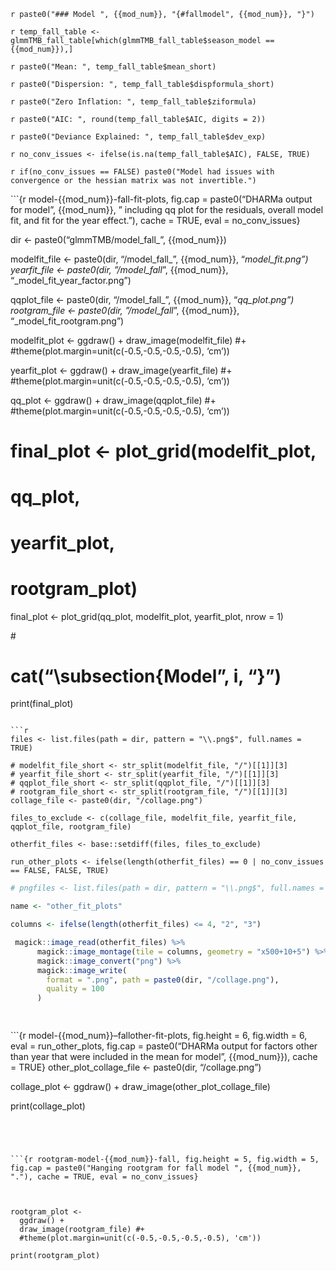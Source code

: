 
\clearpage
<!-- \clearpage forces all figures above it in the .tex file to be printed 
before continuing with the text. This can leave large white spaces. I used
this here to force figures to stay in the section for their respective models.-->


`r paste0("### Model ", {{mod_num}}, "{#fallmodel", {{mod_num}}, "}")`

`r temp_fall_table <- glmmTMB_fall_table[which(glmmTMB_fall_table$season_model == {{mod_num}}),]`

`r paste0("Mean: ", temp_fall_table$mean_short)`

`r paste0("Dispersion: ", temp_fall_table$dispformula_short)`

`r paste0("Zero Inflation: ", temp_fall_table$ziformula)`

`r paste0("AIC: ", round(temp_fall_table$AIC, digits = 2))`

`r paste0("Deviance Explained: ", temp_fall_table$dev_exp)`

`r no_conv_issues <- ifelse(is.na(temp_fall_table$AIC), FALSE, TRUE) `

`r if(no_conv_issues == FALSE) paste0("Model had issues with convergence or the hessian matrix was not invertible.")`

```{r model-{{mod_num}}-fall-fit-plots, fig.cap = paste0("DHARMa output for model ", {{mod_num}}, " including qq plot for the residuals, overall model fit, and fit for the year effect."), cache = TRUE, eval = no_conv_issues}

dir <- paste0("glmmTMB/model_fall_", {{mod_num}})

modelfit_file <- paste0(dir, "/model_fall_", {{mod_num}}, "_model_fit.png")
yearfit_file <- paste0(dir, "/model_fall_", {{mod_num}}, "_model_fit_year_factor.png")

qqplot_file <- paste0(dir, "/model_fall_", {{mod_num}}, "_qq_plot.png")
rootgram_file <- paste0(dir, "/model_fall_", {{mod_num}}, "_model_fit_rootgram.png")


modelfit_plot <-
ggdraw() +
draw_image(modelfit_file) #+
  #theme(plot.margin=unit(c(-0.5,-0.5,-0.5,-0.5), 'cm'))

yearfit_plot <-
ggdraw() +
draw_image(yearfit_file) #+
  #theme(plot.margin=unit(c(-0.5,-0.5,-0.5,-0.5), 'cm'))


qq_plot <-
  ggdraw() +
  draw_image(qqplot_file) #+
  #theme(plot.margin=unit(c(-0.5,-0.5,-0.5,-0.5), 'cm'))


# final_plot <- plot_grid(modelfit_plot,
#                         qq_plot,
#                         yearfit_plot,
#                         rootgram_plot)

final_plot <- plot_grid(qq_plot,
                        modelfit_plot,
                        yearfit_plot,
                        nrow = 1)

#\subsection{`r paste("Model", i)`}

# cat("\\subsection{Model ", i, "}")
print(final_plot)
```

```r

files <- list.files(path = dir, pattern = "\\.png$", full.names = TRUE)

# modelfit_file_short <- str_split(modelfit_file, "/")[[1]][3]
# yearfit_file_short <- str_split(yearfit_file, "/")[[1]][3]
# qqplot_file_short <- str_split(qqplot_file, "/")[[1]][3]
# rootgram_file_short <- str_split(rootgram_file, "/")[[1]][3]
collage_file <- paste0(dir, "/collage.png")

files_to_exclude <- c(collage_file, modelfit_file, yearfit_file, qqplot_file, rootgram_file)

otherfit_files <- base::setdiff(files, files_to_exclude)

run_other_plots <- ifelse(length(otherfit_files) == 0 | no_conv_issues == FALSE, FALSE, TRUE)

```

```r

# pngfiles <- list.files(path = dir, pattern = "\\.png$", full.names = TRUE)

name <- "other_fit_plots"

columns <- ifelse(length(otherfit_files) <= 4, "2", "3")

 magick::image_read(otherfit_files) %>%
      magick::image_montage(tile = columns, geometry = "x500+10+5") %>%
      magick::image_convert("png") %>%
      magick::image_write(
        format = ".png", path = paste0(dir, "/collage.png"),
        quality = 100
      )

 


```


```{r model-{{mod_num}}--fallother-fit-plots, fig.height = 6, fig.width = 6, eval = run_other_plots, fig.cap = paste0("DHARMa output for factors other than year that were included in the mean for model ", {{mod_num}}), cache = TRUE}
other_plot_collage_file <- paste0(dir, "/collage.png")

collage_plot <-
  ggdraw() +
  draw_image(other_plot_collage_file)

print(collage_plot)


```




```{r rootgram-model-{{mod_num}}-fall, fig.height = 5, fig.width = 5, fig.cap = paste0("Hanging rootgram for fall model ", {{mod_num}}, "."), cache = TRUE, eval = no_conv_issues}



rootgram_plot <-
  ggdraw() +
  draw_image(rootgram_file) #+
  #theme(plot.margin=unit(c(-0.5,-0.5,-0.5,-0.5), 'cm'))

print(rootgram_plot)

```



